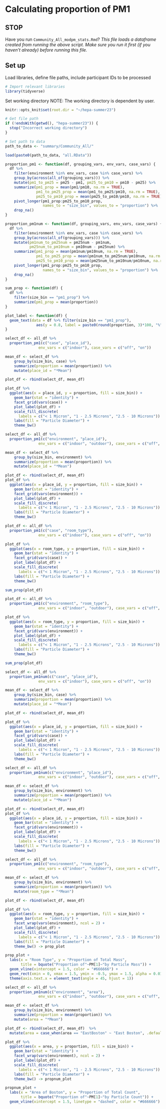 # Calculating proportion of PM1

## STOP
Have you run `Community_All_modpm_stats.Rmd`?
*This file loads a dataframe created from running the above script. Make sure you run it first (if you haven't already) before running this file.*

## Set up
Load libraries, define file paths, include participant IDs to be processed
```r
# Import relevant libraries
library(tidyverse)
```

Set working directory
NOTE: The working directory is dependent by user. 
```r
knitr::opts_knit$set(root.dir = "~/hepa-summer23")
```

```r
# Get file path
if (!endsWith(getwd(), "hepa-summer23")) {
  stop("Incorrect working directory")
}
```

```r
# Set path to data
path_to_data <- "summary/Community_All/"
```

```r
load(paste0(path_to_data, "all.RData"))
```

```r
proportion_pm1 <- function(df, grouping_vars, env_vars, case_vars) {
  df %>%
    filter(environment %in% env_vars, case %in% case_vars) %>%
    group_by(across(all_of(grouping_vars))) %>%
    mutate(pm1_to_pm25 = pm25 - pm1, pm25_to_pm10 = pm10 - pm25) %>%
    summarize(pm1_prop = mean(pm1/pm10, na.rm = TRUE),
              pm1_to_pm25_prop = mean(pm1_to_pm25/pm10, na.rm = TRUE), 
              pm25_to_pm10_prop = mean(pm25_to_pm10/pm10, na.rm = TRUE)) %>%
    pivot_longer(pm1_prop:pm25_to_pm10_prop, 
                 names_to = "size_bin", values_to = "proportion") %>%
    drop_na()
}
```

```r
proportion_pm1num <- function(df, grouping_vars, env_vars, case_vars) {
  df %>%
    filter(environment %in% env_vars, case %in% case_vars) %>%
    group_by(across(all_of(grouping_vars))) %>%
    mutate(pm1num_to_pm25num = pm25num - pm1num, 
           pm25num_to_pm10num = pm10num - pm25num) %>%
    summarize(pm1_prop = mean(pm1num/pm10num, na.rm = TRUE),
              pm1_to_pm25_prop = mean(pm1num_to_pm25num/pm10num, na.rm = TRUE), 
              pm25_to_pm10_prop = mean(pm25num_to_pm10num/pm10num, na.rm = TRUE)) %>%
    pivot_longer(pm1_prop:pm25_to_pm10_prop, 
                 names_to = "size_bin", values_to = "proportion") %>%
    drop_na()
}
```

```r
sum_prop <- function(df) {
  df %>% 
    filter(size_bin == "pm1_prop") %>% 
    summarize(pm1_prop = mean(proportion))
}
```

```r
plot_label <- function(df) {
  geom_text(data = df %>% filter(size_bin == "pm1_prop"), 
              aes(y = 0.8, label = paste0(round(proportion, 3)*100, "%")))
}
```


```r
select_df <- all_df %>%
  proportion_pm1(c("case", "place_id"), 
               env_vars = c("indoor"), case_vars = c("off", "on"))

mean_df <- select_df %>% 
    group_by(size_bin, case) %>% 
    summarize(proportion = mean(proportion)) %>%
    mutate(place_id = "*Mean")

plot_df <- rbind(select_df, mean_df)

plot_df %>%
  ggplot(aes(x = place_id, y = proportion, fill = size_bin)) +
    geom_bar(stat = "identity") +
    facet_grid(vars(case)) +
    plot_label(plot_df) +
    scale_fill_discrete(
      labels = c("< 1 Micron", "1 - 2.5 Microns", "2.5 - 10 Microns")) +
    labs(fill = "Particle Diameter") +
    theme_bw()
```


```r
select_df <- all_df %>%
  proportion_pm1(c("environment", "place_id"), 
               env_vars = c("indoor", "outdoor"), case_vars = c("off", "on", NA))

mean_df <- select_df %>% 
    group_by(size_bin, environment) %>% 
    summarize(proportion = mean(proportion)) %>%
    mutate(place_id = "*Mean")

plot_df <- rbind(select_df, mean_df)
plot_df %>%
  ggplot(aes(x = place_id, y = proportion, fill = size_bin)) +
    geom_bar(stat = "identity") +
    facet_grid(vars(environment)) +
    plot_label(plot_df) +
    scale_fill_discrete(
      labels = c("< 1 Micron", "1 - 2.5 Microns", "2.5 - 10 Microns")) +
    labs(fill = "Particle Diameter") +
    theme_bw()
```
```r
plot_df <- all_df %>%
  proportion_pm1(c("case", "room_type"), 
               env_vars = c("indoor"), case_vars = c("off", "on"))

plot_df %>%
  ggplot(aes(x = room_type, y = proportion, fill = size_bin)) +
    geom_bar(stat = "identity") +
    facet_grid(vars(case)) +
    plot_label(plot_df) +
    scale_fill_discrete(
      labels = c("< 1 Micron", "1 - 2.5 Microns", "2.5 - 10 Microns")) +
    labs(fill = "Particle Diameter") +
    theme_bw()

sum_prop(plot_df)
```
```r
plot_df <- all_df %>%
  proportion_pm1(c("environment", "room_type"), 
               env_vars = c("indoor", "outdoor"), case_vars = c("off", "on", NA))

plot_df %>%
  ggplot(aes(x = room_type, y = proportion, fill = size_bin)) +
    geom_bar(stat = "identity") +
    facet_grid(vars(environment)) +
    plot_label(plot_df) +
    scale_fill_discrete(
      labels = c("< 1 Micron", "1 - 2.5 Microns", "2.5 - 10 Microns")) +
    labs(fill = "Particle Diameter") +
    theme_bw()

sum_prop(plot_df)
```

```r
select_df <- all_df %>%
  proportion_pm1num(c("case", "place_id"), 
               env_vars = c("indoor"), case_vars = c("off", "on"))

mean_df <- select_df %>% 
    group_by(size_bin, case) %>% 
    summarize(proportion = mean(proportion)) %>%
    mutate(place_id = "*Mean")

plot_df <- rbind(select_df, mean_df)

plot_df %>%
  ggplot(aes(x = place_id, y = proportion, fill = size_bin)) +
    geom_bar(stat = "identity") +
    facet_grid(vars(case)) +
    plot_label(plot_df) +
    scale_fill_discrete(
      labels = c("< 1 Micron", "1 - 2.5 Microns", "2.5 - 10 Microns")) +
    labs(fill = "Particle Diameter") +
    theme_bw()
```


```r
select_df <- all_df %>%
  proportion_pm1num(c("environment", "place_id"), 
               env_vars = c("indoor", "outdoor"), case_vars = c("off", "on", NA))

mean_df <- select_df %>% 
    group_by(size_bin, environment) %>% 
    summarize(proportion = mean(proportion)) %>%
    mutate(place_id = "*Mean")

plot_df <- rbind(select_df, mean_df)
plot_df %>%
  ggplot(aes(x = place_id, y = proportion, fill = size_bin)) +
    geom_bar(stat = "identity") +
    facet_grid(vars(environment)) +
    plot_label(plot_df) +
    scale_fill_discrete(
      labels = c("< 1 Micron", "1 - 2.5 Microns", "2.5 - 10 Microns")) +
    labs(fill = "Particle Diameter") +
    theme_bw()
```


```r
select_df <- all_df %>%
  proportion_pm1(c("environment", "room_type"), 
               env_vars = c("indoor", "outdoor"), case_vars = c("off", "on", NA))

mean_df <- select_df %>% 
    group_by(size_bin, environment) %>% 
    summarize(proportion = mean(proportion)) %>%
    mutate(room_type = "*Mean")

plot_df <- rbind(select_df, mean_df)

plot_df %>%
  ggplot(aes(x = room_type, y = proportion, fill = size_bin)) +
    geom_bar(stat = "identity") +
    facet_wrap(vars(environment), ncol = 2) +
    plot_label(plot_df) +
    scale_fill_discrete(
      labels = c("< 1 Micron", "1 - 2.5 Microns", "2.5 - 10 Microns")) +
    labs(fill = "Particle Diameter") +
    theme_bw() -> prop_plot
```
```r
prop_plot +
  labs(x = "Room Type", y = "Proportion of Total Mass", 
       title = bquote("Proportion of"~PM[1]~"by Particle Mass")) +
  geom_vline(xintercept = 1.5, color = "#666666") +
  geom_rect(xmin = 0, xmax = 1.5, ymin = -0.5, ymax = 1.5, alpha = 0.01) +
  theme(axis.text.x = element_text(angle = 45, hjust = 1))
```
```r
select_df <- all_df %>%
  proportion_pm1num(c("environment", "area"), 
               env_vars = c("indoor", "outdoor"), case_vars = c("off", "on", NA))

mean_df <- select_df %>% 
    group_by(size_bin, environment) %>% 
    summarize(proportion = mean(proportion)) %>%
    mutate(area = "*Mean")

plot_df <- rbind(select_df, mean_df)  %>%
  mutate(area = case_when(area == "EastBoston" ~ "East Boston", .default = area))

plot_df %>%
  ggplot(aes(x = area, y = proportion, fill = size_bin)) +
    geom_bar(stat = "identity") +
    facet_wrap(vars(environment), ncol = 2) +
    plot_label(plot_df) +
    scale_fill_discrete(
      labels = c("< 1 Micron", "1 - 2.5 Microns", "2.5 - 10 Microns")) +
    labs(fill = "Particle Diameter") +
    theme_bw() -> propnum_plot
```
```r
propnum_plot +
  labs(x = "Area of Boston", y = "Proportion of Total Count", 
       title = bquote("Proportion of"~PM[1]~"by Particle Count")) +
  geom_vline(xintercept = 1.5, linetype = "dashed", color = "#666666")
```

